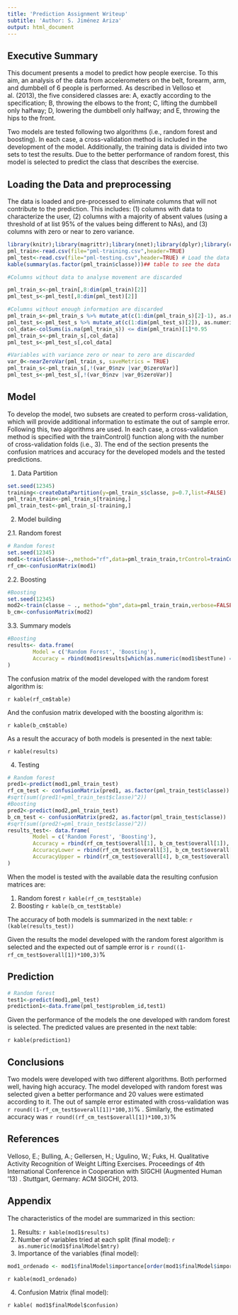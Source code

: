 ```yaml
---
title: 'Prediction Assignment Writeup'
subtitle: 'Author: S. Jiménez Ariza'
output: html_document
---
```

## Executive Summary
This document presents a model to predict how people exercise. To this aim, an analysis of the data from accelerometers on the belt, forearm, arm, and dumbbell of 6 people is performed. As described in Velloso et al. (2013), the five considered classes are: A, exactly according to the specification; B, throwing the elbows to the front; C, lifting the dumbbell only halfway; D, lowering the dumbbell only halfway; and E, throwing the hips to the front.

Two models are tested following two algorithms (i.e., random forest and boosting). In each case, a cross-validation method is included in the development of the model. Additionally, the training data is divided into two sets to test the results. Due to the better performance of random forest, this model is selected to predict the class that describes the exercise. 

## Loading the Data and preprocessing

The data is loaded and pre-processed to eliminate columns that will not contribute to the prediction. This includes: (1) columns with data to characterize the user, (2) columns with a majority of absent values (using a threshold of at list 95% of the values being different to NAs), and (3) columns with zero or near to zero variance.

```r
library(knitr);library(magrittr);library(nnet);library(dplyr);library(caret)
pml_train<-read.csv(file="pml-training.csv",header=TRUE)
pml_test<-read.csv(file="pml-testing.csv",header=TRUE) # Load the data
kable(summary(as.factor(pml_train$classe)))## table to see the data

```

```r
#Columns without data to analyse movement are discarded

pml_train_s<-pml_train[,8:dim(pml_train)[2]]
pml_test_s<-pml_test[,8:dim(pml_test)[2]]

#Columns without enough information are discarded
pml_train_s<-pml_train_s %>% mutate_at(c(1:dim(pml_train_s)[2]-1), as.numeric)
pml_test_s<-pml_test_s %>% mutate_at(c(1:dim(pml_test_s)[2]), as.numeric)
col_data<-colSums(is.na(pml_train_s)) <= dim(pml_train)[1]*0.95
pml_train_s<-pml_train_s[,col_data]
pml_test_s<-pml_test_s[,col_data]

#Variables with variance zero or near to zero are discarded
var_0<-nearZeroVar(pml_train_s, saveMetrics = TRUE)
pml_train_s<-pml_train_s[,!(var_0$nzv |var_0$zeroVar)]
pml_test_s<-pml_test_s[,!(var_0$nzv |var_0$zeroVar)]

```

## Model
To develop the model, two subsets are created to perform cross-validation, which will provide additional information to estimate the out of sample error. Following this, two algorithms are used. In each case, a cross-validation method is specified with the trainControl() function along with the number of cross-validation folds (i.e., 3). The end of the section presents the confusion matrices and accuracy for the developed models and the tested predictions.

1. Data Partition

```r

set.seed(12345)
training<-createDataPartition(y=pml_train_s$classe, p=0.7,list=FALSE)
pml_train_train<-pml_train_s[training,]
pml_train_test<-pml_train_s[-training,]

```

2. Model building

2.1. Random forest

```r
# Random forest
set.seed(12345)
mod1<-train(classe~.,method="rf",data=pml_train_train,trControl=trainControl(method="cv",number=3))
rf_cm<-confusionMatrix(mod1)
```

2.2. Boosting

```r
#Boosting
set.seed(12345)
mod2<-train(classe ~ ., method="gbm",data=pml_train_train,verbose=FALSE,trControl=trainControl(method="cv",number=3))
b_cm<-confusionMatrix(mod2)
```

3.3. Summary models
```r
#Boosting
results<- data.frame(
        Model = c('Random Forest', 'Boosting'),
        Accuracy = rbind(mod1$results[which(as.numeric(mod1$bestTune) == mod1$results),2], max(mod2$results[5]))
)
```

The confusion matrix of the model developed with the random forest algorithm is:

`r kable(rf_cm$table)`

And the confusion matrix developed with the boosting algorithm is:

`r kable(b_cm$table)`

As a result the accuracy of both models is presented in the next table:

`r kable(results)`

4. Testing

```r
# Random forest
pred1<-predict(mod1,pml_train_test)
rf_cm_test <- confusionMatrix(pred1, as.factor(pml_train_test$classe))
#sqrt(sum((pred1!=pml_train_test$classe)^2))
#Boosting
pred2<-predict(mod2,pml_train_test)
b_cm_test <- confusionMatrix(pred2, as.factor(pml_train_test$classe))
#sqrt(sum((pred2!=pml_train_test$classe)^2))
results_test<- data.frame(
        Model = c('Random Forest', 'Boosting'),
        Accuracy = rbind(rf_cm_test$overall[1], b_cm_test$overall[1]),
        AccuracyLower = rbind(rf_cm_test$overall[3], b_cm_test$overall[3]),
        AccuracyUpper = rbind(rf_cm_test$overall[4], b_cm_test$overall[4])
)

```

When the model is tested with the available data the resulting confusion matrices are:

1. Random forest
`r kable(rf_cm_test$table)`
2. Boosting
`r kable(b_cm_test$table)`

The accuracy of both models is summarized in the next table:
`r (kable(results_test))`

Given the results the model developed with the random forest algorithm is selected and the expected out of sample error is `r round((1-rf_cm_test$overall[1])*100,3)`%

## Prediction

```r
# Random forest
test1<-predict(mod1,pml_test)
prediction1<-data.frame(pml_test$problem_id,test1)
```

Given the performance of the models the one developed with random forest is selected. The predicted values are presented in the next table:

`r kable(prediction1)`

## Conclusions

Two models were developed with two different algorithms. Both performed well, having high accuracy. The model developed with random forest was selected given a better performance and 20 values were estimated according to it. The out of sample error estimated with cross-validation was  `r round((1-rf_cm_test$overall[1])*100,3)`% . Similarly, the estimated accuracy was  `r round((rf_cm_test$overall[1])*100,3)`%

## References

Velloso, E.; Bulling, A.; Gellersen, H.; Ugulino, W.; Fuks, H. Qualitative Activity Recognition of Weight Lifting Exercises. Proceedings of 4th International Conference in Cooperation with SIGCHI (Augmented Human '13) . Stuttgart, Germany: ACM SIGCHI, 2013.

## Appendix

The characteristics of the model are summarized in this section:

1. Results:
`r kable(mod1$results)`
2. Number of variables tried at each split (final model): `r as.numeric(mod1$finalModel$mtry)`
3. Importance of the variables (final model):
```r
mod1_ordenado <- mod1$finalModel$importance[order(mod1$finalModel$importance,decreasing = TRUE), ]
```

`r kable(mod1_ordenado)`

4. Confusion Matrix (final model):

`r kable( mod1$finalModel$confusion)`